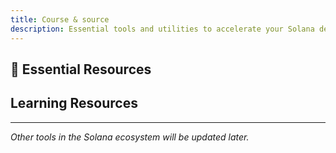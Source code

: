 ```yaml
---
title: Course & source
description: Essential tools and utilities to accelerate your Solana development
---
```


## 🔗 Essential Resources

<Cards>
  <Card title="Solana Documentation" href="https://docs.solana.com" />
  <Card title="Anchor Book" href="https://book.anchor-lang.com" />
  <Card title="Solana Cookbook" href="https://solanacookbook.com" />
  <Card title="Solana Discord" href="https://discord.gg/solana" />
</Cards>

## Learning Resources

<LearningResources />

---

_Other tools in the Solana ecosystem will be updated later._
